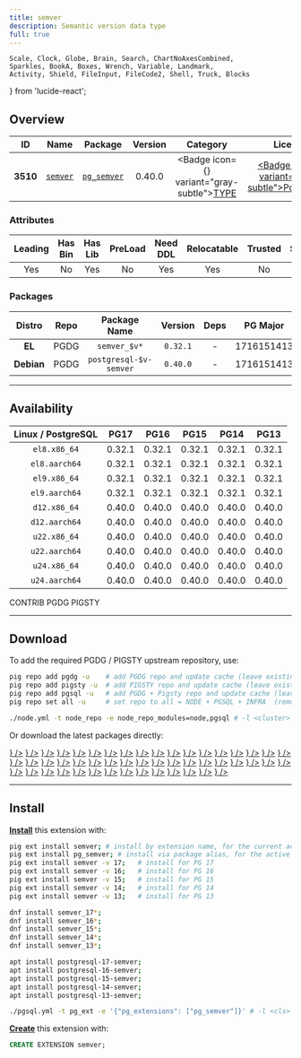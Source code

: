 ```yaml
---
title: semver
description: Semantic version data type
full: true
---
```


    Scale, Clock, Globe, Brain, Search, ChartNoAxesCombined,
    Sparkles, BookA, Boxes, Wrench, Variable, Landmark,
    Activity, Shield, FileInput, FileCode2, Shell, Truck, Blocks
} from 'lucide-react';

## Overview

| <TooltipIconButton tooltip="Extension unique identifier" side="top">ID</TooltipIconButton> | <TooltipIconButton tooltip="Extension name" side="top">Name</TooltipIconButton> | <TooltipIconButton tooltip="Package name for installation" side="top">Package</TooltipIconButton> | <TooltipIconButton tooltip="Latest available extension version" side="top">Version</TooltipIconButton> | <TooltipIconButton tooltip="Extension category" side="top">Category</TooltipIconButton> | <TooltipIconButton tooltip="Open source license" side="top">License</TooltipIconButton> | <TooltipIconButton tooltip="Programming language" side="top">Lang</TooltipIconButton> |
|:--------:|:--------:|:----------:|:--------------:|:---------------------------------------:|:------------------------------------------------------:|:----:|
| **3510** | [`semver`](https://github.com/theory/pg-semver) | [`pg_semver`](/ext/semver) | 0.40.0 | <Badge icon={<Boxes />} variant="gray-subtle"><a href="/ext/type" className="no-underline">TYPE</a></Badge> | <a href="/ext/list/license#postgresql" className="no-underline"><Badge icon={<Scale />} variant="blue-subtle">PostgreSQL</Badge></a> | <a href="/ext/list/lang#c"><Badge icon={<FileCode2 />} variant="blue-subtle">C</Badge></a> |

### Attributes

| <TooltipIconButton tooltip="The Primary Leading extension in the Package" side="top">Leading</TooltipIconButton> | <TooltipIconButton tooltip="Contains binary utils" side="top">Has Bin</TooltipIconButton> | <TooltipIconButton tooltip="Contains .so shared library files" side="top">Has Lib</TooltipIconButton> | <TooltipIconButton tooltip="Requires preloading via shared_preload_libraries" side="top">PreLoad</TooltipIconButton> | <TooltipIconButton tooltip="Requires CREATE EXTENSION DDL command" side="top">Need DDL</TooltipIconButton> | <TooltipIconButton tooltip="Can be installed in any schema" side="top">Relocatable</TooltipIconButton> | <TooltipIconButton tooltip="Can be created by non-superuser" side="top">Trusted</TooltipIconButton> | <TooltipIconButton tooltip="Schemas used by this extension" side="top">Schemas</TooltipIconButton> |
|:-------:|:-------:|:-------:|:-------:|:--------:|:-----------:|:-------:|:-------:|
| Yes | No | Yes | No | Yes | Yes | No | - |

### Packages

| <TooltipIconButton tooltip="Linux distribution family, EL or Debian" side="top">Distro</TooltipIconButton> | <TooltipIconButton tooltip="Package repository" side="top">Repo</TooltipIconButton> | <TooltipIconButton tooltip="The RPM/DEB Package Name Pattern (replace $v with real pg major)" side="top">Package Name</TooltipIconButton> | <TooltipIconButton tooltip="Latest package version" side="top">Version</TooltipIconButton> | <TooltipIconButton tooltip="RPM/DEB Package dependencies" side="top">Deps</TooltipIconButton> | <TooltipIconButton tooltip="Available in these PostgreSQL Major Versions" side="top">PG Major</TooltipIconButton> |
|:----------:|:--------:|:------------------------:|:-----------:|:------------:|:------------------:|
|   **EL**   | <Badge variant="blue-subtle"><span className="font-bold">PGDG</span></Badge> | `semver_$v*` | `0.32.1` | - | <Badge variant="green-subtle">17</Badge><Badge variant="green-subtle">16</Badge><Badge variant="green-subtle">15</Badge><Badge variant="green-subtle">14</Badge><Badge variant="green-subtle">13</Badge> |
| **Debian** | <Badge variant="blue-subtle"><span className="font-bold">PGDG</span></Badge> | `postgresql-$v-semver` | `0.40.0` | - | <Badge variant="green-subtle">17</Badge><Badge variant="green-subtle">16</Badge><Badge variant="green-subtle">15</Badge><Badge variant="green-subtle">14</Badge><Badge variant="green-subtle">13</Badge> |



------

## Availability

| <TooltipIconButton tooltip="Linux Distro Arch / PostgreSQL Major Version" side="top">Linux / PostgreSQL </TooltipIconButton> | **PG17** | **PG16** | **PG15** | **PG14** | **PG13** |
|:-----:|:-----:|:-----:|:-----:|:-----:|:-----:|
| `el8.x86_64` | <Badge variant="blue-subtle">0.32.1</Badge> | <Badge variant="blue-subtle">0.32.1</Badge> | <Badge variant="blue-subtle">0.32.1</Badge> | <Badge variant="blue-subtle">0.32.1</Badge> | <Badge variant="blue-subtle">0.32.1</Badge> |
| `el8.aarch64` | <Badge variant="blue-subtle">0.32.1</Badge> | <Badge variant="blue-subtle">0.32.1</Badge> | <Badge variant="blue-subtle">0.32.1</Badge> | <Badge variant="blue-subtle">0.32.1</Badge> | <Badge variant="blue-subtle">0.32.1</Badge> |
| `el9.x86_64` | <Badge variant="blue-subtle">0.32.1</Badge> | <Badge variant="blue-subtle">0.32.1</Badge> | <Badge variant="blue-subtle">0.32.1</Badge> | <Badge variant="blue-subtle">0.32.1</Badge> | <Badge variant="blue-subtle">0.32.1</Badge> |
| `el9.aarch64` | <Badge variant="blue-subtle">0.32.1</Badge> | <Badge variant="blue-subtle">0.32.1</Badge> | <Badge variant="blue-subtle">0.32.1</Badge> | <Badge variant="blue-subtle">0.32.1</Badge> | <Badge variant="blue-subtle">0.32.1</Badge> |
| `d12.x86_64` | <Badge variant="blue-subtle">0.40.0</Badge> | <Badge variant="blue-subtle">0.40.0</Badge> | <Badge variant="blue-subtle">0.40.0</Badge> | <Badge variant="blue-subtle">0.40.0</Badge> | <Badge variant="blue-subtle">0.40.0</Badge> |
| `d12.aarch64` | <Badge variant="blue-subtle">0.40.0</Badge> | <Badge variant="blue-subtle">0.40.0</Badge> | <Badge variant="blue-subtle">0.40.0</Badge> | <Badge variant="blue-subtle">0.40.0</Badge> | <Badge variant="blue-subtle">0.40.0</Badge> |
| `u22.x86_64` | <Badge variant="blue-subtle">0.40.0</Badge> | <Badge variant="blue-subtle">0.40.0</Badge> | <Badge variant="blue-subtle">0.40.0</Badge> | <Badge variant="blue-subtle">0.40.0</Badge> | <Badge variant="blue-subtle">0.40.0</Badge> |
| `u22.aarch64` | <Badge variant="blue-subtle">0.40.0</Badge> | <Badge variant="blue-subtle">0.40.0</Badge> | <Badge variant="blue-subtle">0.40.0</Badge> | <Badge variant="blue-subtle">0.40.0</Badge> | <Badge variant="blue-subtle">0.40.0</Badge> |
| `u24.x86_64` | <Badge variant="blue-subtle">0.40.0</Badge> | <Badge variant="blue-subtle">0.40.0</Badge> | <Badge variant="blue-subtle">0.40.0</Badge> | <Badge variant="blue-subtle">0.40.0</Badge> | <Badge variant="blue-subtle">0.40.0</Badge> |
| `u24.aarch64` | <Badge variant="blue-subtle">0.40.0</Badge> | <Badge variant="blue-subtle">0.40.0</Badge> | <Badge variant="blue-subtle">0.40.0</Badge> | <Badge variant="blue-subtle">0.40.0</Badge> | <Badge variant="blue-subtle">0.40.0</Badge> |

<Badge variant="green-subtle"><span className="font-black">CONTRIB</span></Badge> <Badge variant="blue-subtle"><span className="font-black">PGDG</span></Badge> <Badge variant="amber-subtle"><span className="font-black">PIGSTY</span></Badge>

------

## Download

To add the required PGDG / PIGSTY upstream repository, use:

```bash tab="pig"
pig repo add pgdg -u    # add PGDG repo and update cache (leave existing repos)
pig repo add pigsty -u  # add PIGSTY repo and update cache (leave existing repos)
pig repo add pgsql -u   # add PGDG + Pigsty repo and update cache (leave existing repos)
pig repo set all -u     # set repo to all = NODE + PGSQL + INFRA  (remove existing repos)
```
```bash tab="pigsty"
./node.yml -t node_repo -e node_repo_modules=node,pgsql # -l <cluster>
```

Or download the latest packages directly:

<Files>
    <Folder name="el8.x86_64">
        <a href="https://download.postgresql.org/pub/repos/yum/17/redhat/rhel-8-x86_64/semver_17-0.32.1-1PGDG.rhel8.x86_64.rpm"><File name="semver_17-0.32.1-1PGDG.rhel8.x86_64.rpm" icon={<Package className="text-emerald-500" />} /></a>
        <a href="https://download.postgresql.org/pub/repos/yum/16/redhat/rhel-8-x86_64/semver_16-0.32.1-1PGDG.rhel8.x86_64.rpm"><File name="semver_16-0.32.1-1PGDG.rhel8.x86_64.rpm" icon={<Package className="text-emerald-500" />} /></a>
        <a href="https://download.postgresql.org/pub/repos/yum/15/redhat/rhel-8-x86_64/semver_15-0.32.1-1PGDG.rhel8.x86_64.rpm"><File name="semver_15-0.32.1-1PGDG.rhel8.x86_64.rpm" icon={<Package className="text-emerald-500" />} /></a>
        <a href="https://download.postgresql.org/pub/repos/yum/14/redhat/rhel-8-x86_64/semver_14-0.32.1-1PGDG.rhel8.x86_64.rpm"><File name="semver_14-0.32.1-1PGDG.rhel8.x86_64.rpm" icon={<Package className="text-emerald-500" />} /></a>
        <a href="https://download.postgresql.org/pub/repos/yum/13/redhat/rhel-8-x86_64/semver_13-0.32.1-1PGDG.rhel8.x86_64.rpm"><File name="semver_13-0.32.1-1PGDG.rhel8.x86_64.rpm" icon={<Package className="text-emerald-500" />} /></a>
    </Folder>
    <Folder name="el8.aarch64">
        <a href="https://download.postgresql.org/pub/repos/yum/17/redhat/rhel-8-aarch64/semver_17-0.32.1-1PGDG.rhel8.aarch64.rpm"><File name="semver_17-0.32.1-1PGDG.rhel8.aarch64.rpm" icon={<Package className="text-orange-500" />} /></a>
        <a href="https://download.postgresql.org/pub/repos/yum/16/redhat/rhel-8-aarch64/semver_16-0.32.1-1PGDG.rhel8.aarch64.rpm"><File name="semver_16-0.32.1-1PGDG.rhel8.aarch64.rpm" icon={<Package className="text-orange-500" />} /></a>
        <a href="https://download.postgresql.org/pub/repos/yum/15/redhat/rhel-8-aarch64/semver_15-0.32.1-1PGDG.rhel8.aarch64.rpm"><File name="semver_15-0.32.1-1PGDG.rhel8.aarch64.rpm" icon={<Package className="text-orange-500" />} /></a>
        <a href="https://download.postgresql.org/pub/repos/yum/14/redhat/rhel-8-aarch64/semver_14-0.32.1-1PGDG.rhel8.aarch64.rpm"><File name="semver_14-0.32.1-1PGDG.rhel8.aarch64.rpm" icon={<Package className="text-orange-500" />} /></a>
        <a href="https://download.postgresql.org/pub/repos/yum/13/redhat/rhel-8-aarch64/semver_13-0.32.1-1PGDG.rhel8.aarch64.rpm"><File name="semver_13-0.32.1-1PGDG.rhel8.aarch64.rpm" icon={<Package className="text-orange-500" />} /></a>
    </Folder>
    <Folder name="el9.x86_64">
        <a href="https://download.postgresql.org/pub/repos/yum/17/redhat/rhel-9-x86_64/semver_17-0.32.1-1PGDG.rhel9.x86_64.rpm"><File name="semver_17-0.32.1-1PGDG.rhel9.x86_64.rpm" icon={<Package className="text-emerald-500" />} /></a>
        <a href="https://download.postgresql.org/pub/repos/yum/16/redhat/rhel-9-x86_64/semver_16-0.32.1-1PGDG.rhel9.x86_64.rpm"><File name="semver_16-0.32.1-1PGDG.rhel9.x86_64.rpm" icon={<Package className="text-emerald-500" />} /></a>
        <a href="https://download.postgresql.org/pub/repos/yum/15/redhat/rhel-9-x86_64/semver_15-0.32.1-1PGDG.rhel9.x86_64.rpm"><File name="semver_15-0.32.1-1PGDG.rhel9.x86_64.rpm" icon={<Package className="text-emerald-500" />} /></a>
        <a href="https://download.postgresql.org/pub/repos/yum/14/redhat/rhel-9-x86_64/semver_14-0.32.1-1PGDG.rhel9.x86_64.rpm"><File name="semver_14-0.32.1-1PGDG.rhel9.x86_64.rpm" icon={<Package className="text-emerald-500" />} /></a>
        <a href="https://download.postgresql.org/pub/repos/yum/13/redhat/rhel-9-x86_64/semver_13-0.32.1-1PGDG.rhel9.x86_64.rpm"><File name="semver_13-0.32.1-1PGDG.rhel9.x86_64.rpm" icon={<Package className="text-emerald-500" />} /></a>
    </Folder>
    <Folder name="el9.aarch64">
        <a href="https://download.postgresql.org/pub/repos/yum/17/redhat/rhel-9-aarch64/semver_17-0.32.1-1PGDG.rhel9.aarch64.rpm"><File name="semver_17-0.32.1-1PGDG.rhel9.aarch64.rpm" icon={<Package className="text-orange-500" />} /></a>
        <a href="https://download.postgresql.org/pub/repos/yum/16/redhat/rhel-9-aarch64/semver_16-0.32.1-1PGDG.rhel9.aarch64.rpm"><File name="semver_16-0.32.1-1PGDG.rhel9.aarch64.rpm" icon={<Package className="text-orange-500" />} /></a>
        <a href="https://download.postgresql.org/pub/repos/yum/15/redhat/rhel-9-aarch64/semver_15-0.32.1-1PGDG.rhel9.aarch64.rpm"><File name="semver_15-0.32.1-1PGDG.rhel9.aarch64.rpm" icon={<Package className="text-orange-500" />} /></a>
        <a href="https://download.postgresql.org/pub/repos/yum/14/redhat/rhel-9-aarch64/semver_14-0.32.1-1PGDG.rhel9.aarch64.rpm"><File name="semver_14-0.32.1-1PGDG.rhel9.aarch64.rpm" icon={<Package className="text-orange-500" />} /></a>
        <a href="https://download.postgresql.org/pub/repos/yum/13/redhat/rhel-9-aarch64/semver_13-0.32.1-1PGDG.rhel9.aarch64.rpm"><File name="semver_13-0.32.1-1PGDG.rhel9.aarch64.rpm" icon={<Package className="text-orange-500" />} /></a>
    </Folder>
    <Folder name="d12.x86_64">
        <a href="https://apt.postgresql.org/pub/repos/apt/pool/main/p/postgresql-semver/postgresql-17-semver_0.40.0-2.pgdg120+1_arm64.deb"><File name="postgresql-17-semver_0.40.0-2.pgdg120+1_arm64.deb" icon={<Box className="text-emerald-500" />} /></a>
        <a href="https://apt.postgresql.org/pub/repos/apt/pool/main/p/postgresql-semver/postgresql-16-semver_0.40.0-2.pgdg120+1_arm64.deb"><File name="postgresql-16-semver_0.40.0-2.pgdg120+1_arm64.deb" icon={<Box className="text-emerald-500" />} /></a>
        <a href="https://apt.postgresql.org/pub/repos/apt/pool/main/p/postgresql-semver/postgresql-15-semver_0.40.0-2.pgdg120+1_arm64.deb"><File name="postgresql-15-semver_0.40.0-2.pgdg120+1_arm64.deb" icon={<Box className="text-emerald-500" />} /></a>
        <a href="https://apt.postgresql.org/pub/repos/apt/pool/main/p/postgresql-semver/postgresql-14-semver_0.40.0-2.pgdg120+1_arm64.deb"><File name="postgresql-14-semver_0.40.0-2.pgdg120+1_arm64.deb" icon={<Box className="text-emerald-500" />} /></a>
        <a href="https://apt.postgresql.org/pub/repos/apt/pool/main/p/postgresql-semver/postgresql-13-semver_0.40.0-2.pgdg120+1_arm64.deb"><File name="postgresql-13-semver_0.40.0-2.pgdg120+1_arm64.deb" icon={<Box className="text-emerald-500" />} /></a>
    </Folder>
    <Folder name="d12.aarch64">
        <a href="https://apt.postgresql.org/pub/repos/apt/pool/main/p/postgresql-semver/postgresql-17-semver_0.40.0-2.pgdg120+1_amd64.deb"><File name="postgresql-17-semver_0.40.0-2.pgdg120+1_amd64.deb" icon={<Box className="text-orange-500" />} /></a>
        <a href="https://apt.postgresql.org/pub/repos/apt/pool/main/p/postgresql-semver/postgresql-16-semver_0.40.0-2.pgdg120+1_amd64.deb"><File name="postgresql-16-semver_0.40.0-2.pgdg120+1_amd64.deb" icon={<Box className="text-orange-500" />} /></a>
        <a href="https://apt.postgresql.org/pub/repos/apt/pool/main/p/postgresql-semver/postgresql-15-semver_0.40.0-2.pgdg120+1_amd64.deb"><File name="postgresql-15-semver_0.40.0-2.pgdg120+1_amd64.deb" icon={<Box className="text-orange-500" />} /></a>
        <a href="https://apt.postgresql.org/pub/repos/apt/pool/main/p/postgresql-semver/postgresql-14-semver_0.40.0-2.pgdg120+1_amd64.deb"><File name="postgresql-14-semver_0.40.0-2.pgdg120+1_amd64.deb" icon={<Box className="text-orange-500" />} /></a>
        <a href="https://apt.postgresql.org/pub/repos/apt/pool/main/p/postgresql-semver/postgresql-13-semver_0.40.0-2.pgdg120+1_amd64.deb"><File name="postgresql-13-semver_0.40.0-2.pgdg120+1_amd64.deb" icon={<Box className="text-orange-500" />} /></a>
    </Folder>
    <Folder name="u22.x86_64">
        <a href="https://apt.postgresql.org/pub/repos/apt/pool/main/p/postgresql-semver/postgresql-17-semver_0.40.0-2.pgdg22.04+1_amd64.deb"><File name="postgresql-17-semver_0.40.0-2.pgdg22.04+1_amd64.deb" icon={<Box className="text-emerald-500" />} /></a>
        <a href="https://apt.postgresql.org/pub/repos/apt/pool/main/p/postgresql-semver/postgresql-16-semver_0.40.0-2.pgdg22.04+1_amd64.deb"><File name="postgresql-16-semver_0.40.0-2.pgdg22.04+1_amd64.deb" icon={<Box className="text-emerald-500" />} /></a>
        <a href="https://apt.postgresql.org/pub/repos/apt/pool/main/p/postgresql-semver/postgresql-15-semver_0.40.0-2.pgdg22.04+1_amd64.deb"><File name="postgresql-15-semver_0.40.0-2.pgdg22.04+1_amd64.deb" icon={<Box className="text-emerald-500" />} /></a>
        <a href="https://apt.postgresql.org/pub/repos/apt/pool/main/p/postgresql-semver/postgresql-14-semver_0.40.0-2.pgdg22.04+1_amd64.deb"><File name="postgresql-14-semver_0.40.0-2.pgdg22.04+1_amd64.deb" icon={<Box className="text-emerald-500" />} /></a>
        <a href="https://apt.postgresql.org/pub/repos/apt/pool/main/p/postgresql-semver/postgresql-13-semver_0.40.0-2.pgdg22.04+1_amd64.deb"><File name="postgresql-13-semver_0.40.0-2.pgdg22.04+1_amd64.deb" icon={<Box className="text-emerald-500" />} /></a>
    </Folder>
    <Folder name="u22.aarch64">
        <a href="https://apt.postgresql.org/pub/repos/apt/pool/main/p/postgresql-semver/postgresql-17-semver_0.40.0-2.pgdg22.04+1_arm64.deb"><File name="postgresql-17-semver_0.40.0-2.pgdg22.04+1_arm64.deb" icon={<Box className="text-orange-500" />} /></a>
        <a href="https://apt.postgresql.org/pub/repos/apt/pool/main/p/postgresql-semver/postgresql-16-semver_0.40.0-2.pgdg22.04+1_arm64.deb"><File name="postgresql-16-semver_0.40.0-2.pgdg22.04+1_arm64.deb" icon={<Box className="text-orange-500" />} /></a>
        <a href="https://apt.postgresql.org/pub/repos/apt/pool/main/p/postgresql-semver/postgresql-15-semver_0.40.0-2.pgdg22.04+1_arm64.deb"><File name="postgresql-15-semver_0.40.0-2.pgdg22.04+1_arm64.deb" icon={<Box className="text-orange-500" />} /></a>
        <a href="https://apt.postgresql.org/pub/repos/apt/pool/main/p/postgresql-semver/postgresql-14-semver_0.40.0-2.pgdg22.04+1_arm64.deb"><File name="postgresql-14-semver_0.40.0-2.pgdg22.04+1_arm64.deb" icon={<Box className="text-orange-500" />} /></a>
        <a href="https://apt.postgresql.org/pub/repos/apt/pool/main/p/postgresql-semver/postgresql-13-semver_0.40.0-2.pgdg22.04+1_arm64.deb"><File name="postgresql-13-semver_0.40.0-2.pgdg22.04+1_arm64.deb" icon={<Box className="text-orange-500" />} /></a>
    </Folder>
    <Folder name="u24.x86_64">
        <a href="https://apt.postgresql.org/pub/repos/apt/pool/main/p/postgresql-semver/postgresql-17-semver_0.40.0-2.pgdg24.04+1_amd64.deb"><File name="postgresql-17-semver_0.40.0-2.pgdg24.04+1_amd64.deb" icon={<Box className="text-emerald-500" />} /></a>
        <a href="https://apt.postgresql.org/pub/repos/apt/pool/main/p/postgresql-semver/postgresql-16-semver_0.40.0-2.pgdg24.04+1_amd64.deb"><File name="postgresql-16-semver_0.40.0-2.pgdg24.04+1_amd64.deb" icon={<Box className="text-emerald-500" />} /></a>
        <a href="https://apt.postgresql.org/pub/repos/apt/pool/main/p/postgresql-semver/postgresql-15-semver_0.40.0-2.pgdg24.04+1_amd64.deb"><File name="postgresql-15-semver_0.40.0-2.pgdg24.04+1_amd64.deb" icon={<Box className="text-emerald-500" />} /></a>
        <a href="https://apt.postgresql.org/pub/repos/apt/pool/main/p/postgresql-semver/postgresql-14-semver_0.40.0-2.pgdg24.04+1_amd64.deb"><File name="postgresql-14-semver_0.40.0-2.pgdg24.04+1_amd64.deb" icon={<Box className="text-emerald-500" />} /></a>
        <a href="https://apt.postgresql.org/pub/repos/apt/pool/main/p/postgresql-semver/postgresql-13-semver_0.40.0-2.pgdg24.04+1_amd64.deb"><File name="postgresql-13-semver_0.40.0-2.pgdg24.04+1_amd64.deb" icon={<Box className="text-emerald-500" />} /></a>
    </Folder>
    <Folder name="u24.aarch64">
        <a href="https://apt.postgresql.org/pub/repos/apt/pool/main/p/postgresql-semver/postgresql-17-semver_0.40.0-2.pgdg24.04+1_arm64.deb"><File name="postgresql-17-semver_0.40.0-2.pgdg24.04+1_arm64.deb" icon={<Box className="text-orange-500" />} /></a>
        <a href="https://apt.postgresql.org/pub/repos/apt/pool/main/p/postgresql-semver/postgresql-16-semver_0.40.0-2.pgdg24.04+1_arm64.deb"><File name="postgresql-16-semver_0.40.0-2.pgdg24.04+1_arm64.deb" icon={<Box className="text-orange-500" />} /></a>
        <a href="https://apt.postgresql.org/pub/repos/apt/pool/main/p/postgresql-semver/postgresql-15-semver_0.40.0-2.pgdg24.04+1_arm64.deb"><File name="postgresql-15-semver_0.40.0-2.pgdg24.04+1_arm64.deb" icon={<Box className="text-orange-500" />} /></a>
        <a href="https://apt.postgresql.org/pub/repos/apt/pool/main/p/postgresql-semver/postgresql-14-semver_0.40.0-2.pgdg24.04+1_arm64.deb"><File name="postgresql-14-semver_0.40.0-2.pgdg24.04+1_arm64.deb" icon={<Box className="text-orange-500" />} /></a>
        <a href="https://apt.postgresql.org/pub/repos/apt/pool/main/p/postgresql-semver/postgresql-13-semver_0.40.0-2.pgdg24.04+1_arm64.deb"><File name="postgresql-13-semver_0.40.0-2.pgdg24.04+1_arm64.deb" icon={<Box className="text-orange-500" />} /></a>
    </Folder>
</Files>

------

## Install

[**Install**](/docs/pgsql/extension/install) this extension with:

```bash tab="pig"
pig ext install semver; # install by extension name, for the current active PG version
pig ext install pg_semver; # install via package alias, for the active PG version
pig ext install semver -v 17;   # install for PG 17
pig ext install semver -v 16;   # install for PG 16
pig ext install semver -v 15;   # install for PG 15
pig ext install semver -v 14;   # install for PG 14
pig ext install semver -v 13;   # install for PG 13
```
```bash tab="yum" 
dnf install semver_17*;
dnf install semver_16*;
dnf install semver_15*;
dnf install semver_14*;
dnf install semver_13*;
```
```bash tab="apt" 
apt install postgresql-17-semver;
apt install postgresql-16-semver;
apt install postgresql-15-semver;
apt install postgresql-14-semver;
apt install postgresql-13-semver;
```
```bash tab="ansible"
./pgsql.yml -t pg_ext -e '{"pg_extensions": ["pg_semver"]}' # -l <cls>
```

[**Create**](/docs/pgsql/extension/create) this extension with:

```sql
CREATE EXTENSION semver;
```


